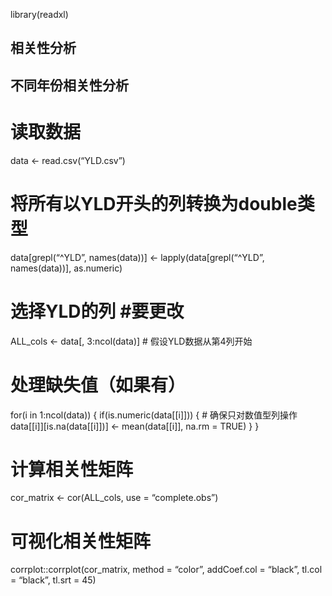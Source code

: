 library(readxl)

## 相关性分析
## 不同年份相关性分析
# 读取数据
data <- read.csv("YLD.csv")

# 将所有以YLD开头的列转换为double类型
data[grepl("^YLD", names(data))] <- lapply(data[grepl("^YLD", names(data))], as.numeric)

# 选择YLD的列 #要更改
ALL_cols <- data[, 3:ncol(data)]  # 假设YLD数据从第4列开始

# 处理缺失值（如果有）
for(i in 1:ncol(data)) {
  if(is.numeric(data[[i]])) {  # 确保只对数值型列操作
    data[[i]][is.na(data[[i]])] <- mean(data[[i]], na.rm = TRUE)
  }
}


# 计算相关性矩阵
cor_matrix <- cor(ALL_cols, use = "complete.obs")

# 可视化相关性矩阵
corrplot::corrplot(cor_matrix, method = "color", addCoef.col = "black", tl.col = "black", tl.srt = 45)
